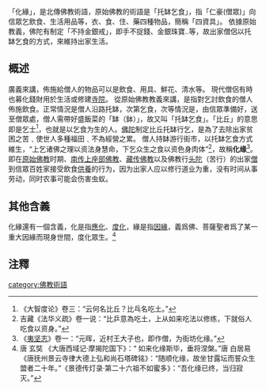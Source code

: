 {{佛教}}
「化緣」，是北傳佛教術語，原始佛教的術語是「托缽乞食」，指「仁豪(僧眾)」向信眾乞飲食、生活用品等，衣、食、住、藥四種物品，簡稱「四資具」。
依據原始教義，佛陀有制定「不持金銀戒」，即手不捉錢、金銀珠寶..等，故出家僧侶以托缽乞食的方式，來維持出家生活。

==概述==
廣義來講，佈施給僧人的物品可以是飲食、用具、鮮花、清水等。
現代僧侶有時也募化錢財用於生活或修建[[寺院|寺院]]。
從原始佛教教義來講，是指對乞討飲食的僧人佈施飲食。正常情況是僧人沿路托缽，次第乞食，次等情況是，由信眾準備好，送至僧眾處，僧人需帶好盛飯菜的「缽（鉢）」，故又叫「托缽乞食」。「比丘」的意思即是乞士<ref>《大智度论》卷三：“云何名比丘？比乓名吃土。”</ref>，也就是以乞食为生的人。[[释迦牟尼|佛陀]]制定比丘托缽行乞，是為了去除出家贫困之苦﹑使世人多種福田﹑不為經營之累。
僧人持缽游行街市，以托缽乞食方式維生，“上乞诸佛之理以资法身慧命，下乞众生之食以资色身肉体”<ref>吉藏《法华义疏》卷一说：“比乒意為吃土，上从如来吃法以修练，下就俗人吃食以资身。”</ref>，故稱'''化缘'''<ref>《[[夷坚志|夷坚志]]》卷一：“元晖，近村王大子也，即作僧，为街坊化缘。”</ref>。
即在[[初期佛教|原始佛教]]时期、[[南传上座部佛教|南传上座部佛教]]、[[藏传佛教|藏传佛教]]以及佛教行[[头陀|头陀]]（苦行）的出家[[比丘|僧]]到信眾百姓家接受飲食[[供養|供養]]的行为，因为出家人应以修行道业为重，没有时间从事劳动，同时农事可能会伤害虫蚁。

==其他含義==
化緣還有一個含義，化是指[[應化|應化]]、[[度化|度化]]，緣是指[[因緣|因緣]]，義爲佛、菩薩聖者爲了某一重大因緣而現身世間，度化眾生。<ref>唐 玄奘 《大唐西域记·摩揭陀国下》：“ 如来化缘斯毕，垂将涅槃。”唐 白居易 《唐抚州景云寺律大德上弘和尚石塔碑铭》：“随顺化缘，故坐甘露坛而誓众生盟者二十年。”《景德传灯录·第二十六祖不如蜜多》：“吾化缘已终，当归寂灭。”</ref>

== 注釋 ==
{{reflist}}

[[category:佛教術語|category:佛教術語]]